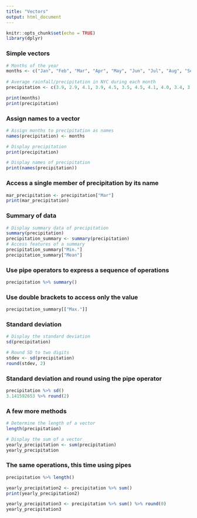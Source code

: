 ```yaml
---
title: "Vectors"
output: html_document
---
```


```r
knitr::opts_chunk$set(echo = TRUE)
library(dplyr)
```

### Simple vectors
```r
# Months of the year
months <- c("Jan", "Feb", "Mar", "Apr", "May", "Jun", "Jul", "Aug", "Sep", "Oct", "Nov", "Dec")
 
# Average rainfall/precipitation in NYC during each month
precipitation <- c(3.9, 2.9, 4.1, 3.9, 4.5, 3.5, 4.5, 4.1, 4.0, 3.4, 3.8, 3.6)

print(months)
print(precipitation)
```
### Assign names to a vector
```r
# Assign months to precipitation as names
names(precipitation) <- months

# Display precipitation
print(precipitation)

# Display names of precipitation
print(names(precipitation))
```

### Access a single member of precipitation by its name
```r
mar_precipitation <- precipitation["Mar"]
print(mar_precipitation)
```
### Summary of data
```r
# Display summary data of precipitation
summary(precipitation)
precipitation_summary <- summary(precipitation)
# Access features of a summary
precipitation_summary["Min."]
precipitation_summary["Mean"]
```
### Use pipe operators to express a sequence of operations
```r
precipitation %>% summary()
```
### Use double brackets to access only the value
```r
precipitation_summary[["Max."]]
```

### Standard deviation
```r
# Display the standard deviation 
sd(precipitation)

# Round SD to two digits
stdev <- sd(precipitation)
round(stdev, 2)

```

### Standard deviation and round using the pipe operator
```r
precipitation %>% sd()
3.141592653 %>% round(2)
```

### A few more methods
```r
# Determine the length of a vector
length(precipitation)

# Display the sum of a vector
yearly_precipitation <- sum(precipitation)
yearly_precipitation
```

### The same operations, this time using pipes
```r
precipitation %>% length()
```

```r
yearly_precipitation2 <- precipitation %>% sum()
print(yearly_precipitation2)
```
```r
yearly_precipitation3 <- precipitation %>% sum() %>% round(0)
yearly_precipitation3
```

